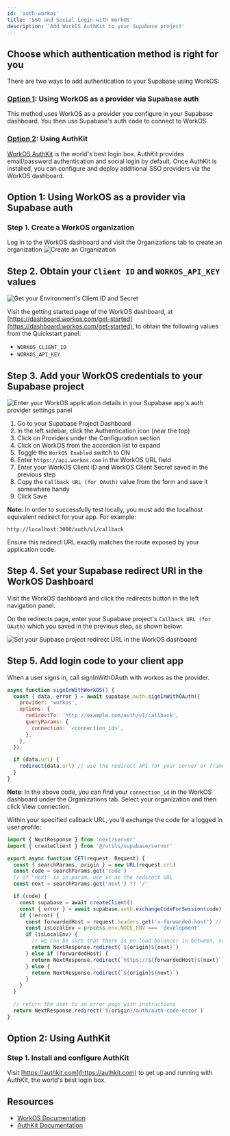 ```yaml
---
id: 'auth-workos'
title: 'SSO and Social Login with WorkOS'
description: 'Add WorkOS AuthKit to your Supabase project'
---
```


## Choose which authentication method is right for you

There are two ways to add authentication to your Supabase using WorkOS: 

### [Option 1](#option-1-using-workos-as-a-provider-via-supabase-auth): Using WorkOS as a provider via Supabase auth 

This method uses WorkOS as a provider you configure in your Supabase dashboard. You then use Supabase's auth code to connect to WorkOS. 

### [Option 2](#option-2-using-authkit): Using AuthKit

[WorkOS AuthKit](https://authkit.com) is the world's best login box. AuthKit provides email/password authentication and social login by default. Once AuthKit is installed, you can configure and deploy additional SSO providers via the WorkOS dashboard.

## Option 1: Using WorkOS as a provider via Supabase auth 

### Step 1. Create a WorkOS organization

Log in to the WorkOS dashboard and visit the Organizations tab to create an organization
![Create an Organization](/docs/img/guides/auth-workos/workos-create-organization.png)

## Step 2. Obtain your `Client ID` and `WORKOS_API_KEY` values

![Get your Environment's Client ID and Secret](/docs/img/guides/auth-workos/workos-dashboard-get-client-id-and-key.png)

Visit the getting started page of the WorkOS dashboard, at [https://dashboard.workos.com/get-started](https://dashboard.workos.com/get-started), to obtain the following values from the Quickstart panel:
* `WORKOS_CLIENT_ID`
* `WORKOS_API_KEY`

## Step 3. Add your WorkOS credentials to your Supabase project

![Enter your WorkOS application details in your Supabase app's auth provider settings panel](/docs/img/guides/auth-workos/supabase-workos-configuration.png)

1. Go to your Supabase Project Dashboard
1. In the left sidebar, click the Authentication icon (near the top)
1. Click on Providers under the Configuration section
1. Click on WorkOS from the accordion list to expand
1. Toggle the `WorkOS Enabled` switch to ON
1. Enter `https://api.workos.com` in the WorkOS URL field
1. Enter your WorkOS Client ID and WorkOS Client Secret saved in the previous step
1. Copy the `Callback URL (for OAuth)` value from the form and save it somewhere handy
1. Click Save

**Note:** In order to successfully test locally, you must add the localhost equivalent redirect for your app. For example: 

`http://localhost:3000/auth/v1/callback`

Ensure this redirect URL exactly matches the route exposed by your application code.

## Step 4. Set your Supabase redirect URI in the WorkOS Dashboard

Visit the WorkOS dashboard and click the redirects button in the left navigation panel.

On the redirects page, enter your Supabase project's `Callback URL (for OAuth)` which you saved in the previous step, as shown below:

![Set your Supbase project redirect URL in the WorkOS dashboard](/docs/img/guides/auth-workos/workos-set-supabase-redirect.png)

## Step 5. Add login code to your client app 

When a user signs in, call signInWithOAuth with workos as the provider. 

```javascript page.tsx
async function signInWithWorkOS() {
  const { data, error } = await supabase.auth.signInWithOAuth({
    provider: 'workos',
    options: {
      redirectTo: 'http://example.com/auth/v1/callback',
      queryParams: {
        connection: '<connection_id>', 
      },
    },
  });

  if (data.url) {
    redirect(data.url) // use the redirect API for your server or framework
  } 
}
```
**Note**: In the above code, you can find your `connection_id` in the WorkOS dashboard under the Organizations tab. Select your organization and then click View connection.

Within your specified callback URL, you'll exchange the code for a logged in user profile: 

```javascript auth/v1/callback/route.ts
import { NextResponse } from 'next/server'
import { createClient } from '@/utils/supabase/server'

export async function GET(request: Request) {
  const { searchParams, origin } = new URL(request.url)
  const code = searchParams.get('code')
  // if "next" is in param, use it as the redirect URL
  const next = searchParams.get('next') ?? '/'

  if (code) {
    const supabase = await createClient()
    const { error } = await supabase.auth.exchangeCodeForSession(code)
    if (!error) {
      const forwardedHost = request.headers.get('x-forwarded-host') // original origin before load balancer
      const isLocalEnv = process.env.NODE_ENV === 'development'
      if (isLocalEnv) {
        // we can be sure that there is no load balancer in between, so no need to watch for X-Forwarded-Host
        return NextResponse.redirect(`${origin}${next}`)
      } else if (forwardedHost) {
        return NextResponse.redirect(`https://${forwardedHost}${next}`)
      } else {
        return NextResponse.redirect(`${origin}${next}`)
      }
    }
  }

  // return the user to an error page with instructions
  return NextResponse.redirect(`${origin}/auth/auth-code-error`)
}

```

## Option 2: Using AuthKit

### Step 1. Install and configure AuthKit

Visit [https://authkit.com](https://authkit.com) to get up and running with AuthKit, the world's best login box. 

## Resources

- [WorkOS Documentation](https://workos.com/docs/sso/guide)
- [AuthKit Documentation](https://authkit.com/)
